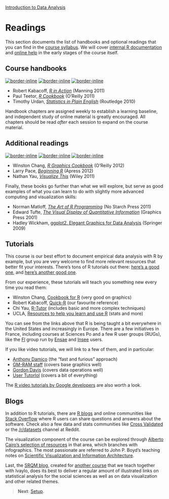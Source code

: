 <style>@import url(style.css);</style>
[Introduction to Data Analysis](index.html "Course index")

# Readings

This section documents the list of handbooks and optional readings that you can find in the [course syllabus][syllabus]. We will cover [internal R documentation][012] and [online help][013] in the early stages of the course itself.

[syllabus]: https://github.com/briatte/ida/raw/master/syllabus.pdf
[012]: 012_rstudio.html
[013]: 013_practice.html

## Course handbooks

 [![border-inline](images/book-kabacoff.jpg)](http://www.manning.com/kabacoff/) [![border-inline](images/book-teetor.gif)](http://shop.oreilly.com/product/9780596809164.do) [![border-inline](images/book-urdan.jpg)](http://www.routledge.com/books/details/9780415872911/)

- Robert Kabacoff, *[R in Action](http://www.manning.com/kabacoff/)* (Manning 2011)
- Paul Teetor, *[R Cookbook](http://shop.oreilly.com/product/9780596809164.do)* (O'Reilly 2011)
- Timothy Urdan, *[Statistics in Plain English](http://www.routledge.com/books/details/9780415872911/)* (Routledge 2010)

Handbook chapters are assigned weekly to establish a learning baseline, and independent study of online material is greatly encouraged. All chapters should be read *after* each session to expand on the course material.

## Additional readings

[![border-inline](images/book-chang.gif)](http://shop.oreilly.com/product/0636920023135.do) [![border-inline](images/book-pace.jpg)](http://www.apress.com/9781430245544) [![border-inline](images/book-yau.png)](http://book.flowingdata.com/)

- Winston Chang, *[R Graphics Cookbook](http://shop.oreilly.com/product/0636920023135.do)* (O'Reilly 2012)
- Larry Pace, *[Beginning R](http://www.apress.com/9781430245544)* (Apress 2012)
- Nathan Yau, *[Visualize This](http://book.flowingdata.com/)* (Wiley 2011)

Finally, these books go further than what we will explore, but serve as good examples of what you can learn to do with slightly more advanced computing and visualization skills:

- Norman Matloff, *[The Art of R Programming](http://nostarch.com/artofr.htm)* (No Starch Press 2011)
- Edward Tufte, *[The Visual Display of Quantitative Information](http://www.edwardtufte.com/tufte/books_vdqi)* (Graphics Press 2001)
- Hadley Wickham, [ggplot2. Elegant Graphics for Data Analysis](http://ggplot2.org/book/) (Springer 2009)

## Tutorials

This course is our best effort to document empirical data analysis with R by example, but you are very welcome to find more relevant resources that better fit your interests. There's tons of R tutorials out there: [here's a good one](https://files.nyu.edu/dm141/public/tutdoc/R_intro/html/Introduction%20to%20R.xhtml), and [here's another good one](http://compdiag.molgen.mpg.de/ngfn/docs/2003/jan/R-intro.pdf).

From our experience, these tutorials will teach you something new every time you read them:

- Winston Chang, [Cookbook for R](http://wiki.stdout.org/rcookbook/) (very good on graphics)
- Robert Kabacoff, [Quick-R](http://www.statmethods.net/) (our favourite reference)
- Chi Yau, [R-Tutor](http://www.r-tutor.com/) (includes basic and more complex techniques)
- UCLA, [Resources to help you learn and use R](http://www.ats.ucla.edu/stat/r/) (stats and more)

You can see from the links above that R is being taught a bit everywhere in the United States and increasingly in Europe. There are a few initiatives in France, including courses at Sciences Po and a few R user groups (RUGs), like the [Fl\tauR](https://fltaur.wordpress.com/) group run by [Ensae](http://www.ensae.fr/) and [Insee](http://www.insee.fr/fr/) users.

If you like video tutorials, we will link to a few of them, and in particular:

- [Anthony Damico](http://www.twotorials.com/) (the "fast and furious" approach)
- [GM-RAM staff](http://www.wekaleamstudios.co.uk/supplementary-material/) (covers base graphics well)
- [Gordon Davis](https://www.youtube.com/playlist?list=PL8BE0E317807A9A21) (covers data operations well)
- [User Tutorlol](https://www.youtube.com/playlist?list=PL69A9CCD816A5F3A5) (covers a bit of everything)

The [R video tutorials by Google developers](https://www.youtube.com/playlist?list=PLOU2XLYxmsIK9qQfztXeybpHvru-TrqAP) are also worth a look.

## Blogs

In addition to R tutorials, there are [R blogs](http://www.r-bloggers.com/) and online communities like [Stack Overflow](http://stackoverflow.com/questions/tagged/r) where R users can share questions and answers about the software. Check also a few data and stats communities like [Cross Validated](http://stats.stackexchange.com/questions/tagged/r) or the [/r/datasets][reddit-datasets] channel at Reddit.

[reddit-datasets]: http://www.reddit.com/r/datasets "Reddit datasets"

The visualization component of the course can be explored through [Alberto Cairo's selection of resources](http://www.thefunctionalart.com/2012/10/recommended-readings-for-infographics.html) in that area, which branches with infographics. The most passionate are referred to John P. Boyd's teaching notes on [Scientific Visualization and Information Architecture](http://www-personal.umich.edu/~jpboyd/ENG503.html).

Last, the [SRQM blog](http://srqm.tumblr.com/), created for [another course](http://f.briatte.org/teaching/quanti/) that we teach together with Ivaylo, does its best to deliver a regular amount of illustrated links on statistical analysis for the social sciences as well as on data visualization and other related themes.

> __Next__: [Setup](010_setup.html).
